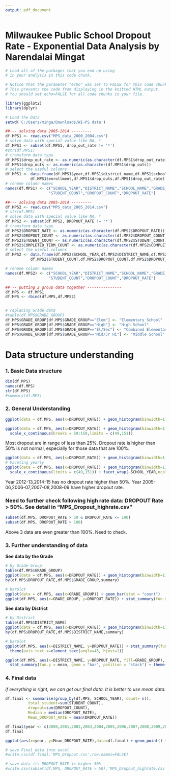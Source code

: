 ---
output: pdf_document
---
Milwaukee Public School Dropout Rate - Exponential Data Analysis by Narendalai Mingat
========================================================

```{r echo=FALSE, message=FALSE, warning=FALSE, packages}
# Load all of the packages that you end up using
# in your analysis in this code chunk.

# Notice that the parameter "echo" was set to FALSE for this code chunk.
# This prevents the code from displaying in the knitted HTML output.
# You should set echo=FALSE for all code chunks in your file.

library(ggplot2)
library(dplyr)
```

```{r echo=FALSE, Load_the_Data}
# Load the Data
setwd('C:/Users/minga/Downloads/WI-PS data')

##--- solving data 2005-2014 ---------
df.MPS1 <- read.csv("MPS_data_2000_2004.csv")
# solve data with special value like NA, * 
df.MPS1 <- subset(df.MPS1, drop_out_rate != '*')
#str(df.MPS1)
# transform data type
df.MPS1$drop_out_rate <- as.numeric(as.character(df.MPS1$drop_out_rate))
df.MPS1$drop_outs <- as.numeric(as.character(df.MPS1$drop_outs))
# select the useful columns
df.MPS1 <- data.frame(df.MPS1$year,df.MPS1$district_name,df.MPS1$school_name,df.MPS1$school_type,
           df.MPS1$enrollment,df.MPS1$drop_outs,df.MPS1$drop_out_rate)
# rename column names
names(df.MPS1) <- c("SCHOOL_YEAR","DISTRICT_NAME","SCHOOL_NAME","GRADE_GROUP",
                   "STUDENT_COUNT","DROPOUT_COUNT","DROPOUT_RATE")

##--- solving data 2005-2014 ---------
df.MPS2 <- read.csv("MPS_data_2005_2014.csv")
# str(df.MPS)
# solve data with special value like NA, * 
df.MPS2 <- subset(df.MPS2, DROPOUT_RATE != '*')
# transform data type
df.MPS2$DROPOUT_RATE <- as.numeric(as.character(df.MPS2$DROPOUT_RATE))
df.MPS2$DROPOUT_COUNT <- as.numeric(as.character(df.MPS2$DROPOUT_COUNT))
df.MPS2$STUDENT_COUNT <- as.numeric(as.character(df.MPS2$STUDENT_COUNT))
df.MPS2$COMPLETED_TERM_COUNT <- as.numeric(as.character(df.MPS2$COMPLETED_TERM_COUNT))
# select the useful columns
df.MPS2 <- data.frame(df.MPS2$SCHOOL_YEAR,df.MPS2$DISTRICT_NAME,df.MPS2$SCHOOL_NAME,df.MPS2$GRADE_GROUP,
           df.MPS2$STUDENT_COUNT,df.MPS2$DROPOUT_COUNT,df.MPS2$DROPOUT_RATE)

# rename column names
names(df.MPS2) <- c("SCHOOL_YEAR","DISTRICT_NAME","SCHOOL_NAME","GRADE_GROUP",
                   "STUDENT_COUNT","DROPOUT_COUNT","DROPOUT_RATE")

## -- putting 2 group data together ---------------
df.MPS <- df.MPS1
df.MPS <- rbind(df.MPS,df.MPS2)


# replacing Grade data 
#table(df.MPS$GRADE_GROUP)
df.MPS$GRADE_GROUP[df.MPS$GRADE_GROUP=="Elem"] <- "Elementary School"
df.MPS$GRADE_GROUP[df.MPS$GRADE_GROUP=="High"] <- "High School"
df.MPS$GRADE_GROUP[df.MPS$GRADE_GROUP=="El/Sec"] <- "Combined Elementary/Secondary School"
df.MPS$GRADE_GROUP[df.MPS$GRADE_GROUP=="Mid/Jr Hi"] <- "Middle School"

```

# Data structure understanding
### 1. Basic Data structure
```{r echo=FALSE}
dim(df.MPS)
names(df.MPS)
str(df.MPS)
#summary(df.MPS)
```

### 2. General Understanding
```{r echo=FALSE}
ggplot(data = df.MPS, aes(x=DROPOUT_RATE)) + geom_histogram(binwidth=1)

ggplot(data = df.MPS, aes(x=DROPOUT_RATE)) + geom_histogram(binwidth=1) + 
  scale_x_continuous(breaks = 50:150,limits = c(49,151))
```

Most dropout are in range of less than 25%. Dropout rate is higher than 50% is not normal, especially for those data that are 100%.
```{r echo=FALSE}
ggplot(data = df.MPS, aes(x=DROPOUT_RATE)) + geom_histogram(binwidth=1) + facet_wrap(~SCHOOL_YEAR,ncol=3)
# Faceting yearly
ggplot(data = df.MPS, aes(x=DROPOUT_RATE)) + geom_histogram(binwidth=1) + 
  scale_x_continuous(limits = c(49,151)) + facet_wrap(~SCHOOL_YEAR,ncol=3)
```

Year 2012-13,2014-15 has no dropout rate higher than 50%. 
Year 2005-06,2006-07,2007-08,2008-09 have higher dropout rate.

### Need to further check following high rate data: DROPOUT Rate > 50%. See detail in "MPS_Dropout_highrate.csv" 
```{r echo=FALSE}
subset(df.MPS, DROPOUT_RATE > 50 & DROPOUT_RATE <= 100)
subset(df.MPS, DROPOUT_RATE > 100)
```
Above 3 data are even greater than 100%. Need to check.

### 3. Further understanding of data
**See data by the Grade**
```{r echo=FALSE}
# by Grade Group 
table(df.MPS$GRADE_GROUP)
ggplot(data = df.MPS, aes(x=DROPOUT_RATE)) + geom_histogram(binwidth=1) + facet_wrap(~GRADE_GROUP,ncol=2)
by(df.MPS$DROPOUT_RATE,df.MPS$GRADE_GROUP,summary)

# barplot
ggplot(data = df.MPS, aes(x=GRADE_GROUP)) + geom_bar(stat = "count")
ggplot(df.MPS, aes(x=GRADE_GROUP, y=DROPOUT_RATE)) + stat_summary(fun.y = mean, geom = "bar")
```

**See data by District**
```{r echo=FALSE}
# by District 
table(df.MPS$DISTRICT_NAME)
ggplot(data = df.MPS, aes(x=DROPOUT_RATE)) + geom_histogram(binwidth=1) + facet_wrap(~DISTRICT_NAME,ncol=4)
by(df.MPS$DROPOUT_RATE,df.MPS$DISTRICT_NAME,summary)

# barplot
ggplot(df.MPS, aes(x=DISTRICT_NAME, y=DROPOUT_RATE)) + stat_summary(fun.y = mean, geom = "bar") +
  theme(axis.text.x=element_text(angle=45, hjust=1))

ggplot(df.MPS, aes(x=DISTRICT_NAME, y=DROPOUT_RATE, fill=GRADE_GROUP), color=GRADE_GROUP) + 
  stat_summary(fun.y = mean, geom = "bar", position = "stack") + theme(axis.text.x=element_text(angle=45, hjust=1))
```

### 4. Final data
*if everything is right, we can get our final data. It is better to use mean data.*
```{r echo=FALSE}
df.final <- summarise(group_by(df.MPS, SCHOOL_YEAR), count= n(),
          total_student=sum(STUDENT_COUNT),
          dropout=sum(DROPOUT_COUNT),
          Median = median(DROPOUT_RATE),
          Mean_DROPOUT_RATE = mean(DROPOUT_RATE))

df.final$year <- c(2000,2001,2002,2003,2004,2005,2006,2007,2008,2009,2010,2011,2012,2013,2014)
df.final

ggplot(aes(x=year, y=Mean_DROPOUT_RATE),data=df.final) + geom_point() + geom_line()
```

```{r echo=FALSE}
# save Final data into excel
#write.csv(df.final,'MPS_Dropout.csv',row.names=FALSE)

# save data its DROPOUT RATE is higher 50%
#write.csv(subset(df.MPS, DROPOUT_RATE > 50),'MPS_Dropout_highrate.csv',row.names=FALSE)
```

